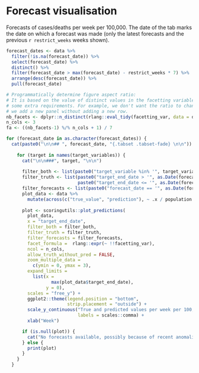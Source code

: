 <!-- Visualisation of forecasts (cases or deaths across time) for multiple
forecasting dates. -->

# Forecast visualisation {.tabset .tabset_fade} 

Forecasts of cases/deaths per week per 100,000. The date of the tab marks the date on which a forecast was made (only the latest forecasts and the previous `r restrict_weeks` weeks shown).

```r
forecast_dates <- data %>%
  filter(!is.na(forecast_date)) %>%
  select(forecast_date) %>%
  distinct() %>%
  filter(forecast_date > max(forecast_date) - restrict_weeks * 7) %>%
  arrange(desc(forecast_date)) %>%
  pull(forecast_date)
```

```r
# Programmatically determine figure aspect ratio:
# It is based on the value of distinct values in the facetting variables with
# some extra requirements. For example, we don't want the ratio to change when
# we add a new panel without adding a new row.
nb_facets <- dplyr::n_distinct(rlang::eval_tidy(facetting_var, data = data))
n_cols <- 3
fa <- ((nb_facets-1) %/% n_cols + 1) / 7
```

```r
for (forecast_date in as.character(forecast_dates)) {
  cat(paste0("\n\n## ", forecast_date, "{.tabset .tabset-fade} \n\n"))
  
    for (target in names(target_variables)) {
      cat("\n\n###", target, "\n\n")
      
      filter_both <- list(paste0("target_variable %in% '", target_variables[[target]], "'"))
      filter_truth <- list(paste0("target_end_date > '", as.Date(forecast_date) - 7 * 10, "'"), 
                           paste0("target_end_date <= '", as.Date(forecast_date) + 7 * 4, "'"))
      filter_forecasts <- list(paste0("forecast_date == '", as.Date(forecast_date), "'"))
      plot_data <- data %>%
        mutate(across(c("true_value", "prediction"), ~ .x / population * 1e+5))
      
      plot <- scoringutils::plot_predictions(
        plot_data,
        x = "target_end_date",
        filter_both = filter_both,
        filter_truth = filter_truth,
        filter_forecasts = filter_forecasts,
        facet_formula =  rlang::expr(~ !!facetting_var),
        ncol = n_cols,
        allow_truth_without_pred = FALSE,
        zoom_multiple_data =
          c(ymin = 0, ymax = 3),
        expand_limits =
          list(x =
                 max(plot_data$target_end_date),
               y = 0),
        scales = "free_y") + 
        ggplot2::theme(legend.position = "bottom", 
                       strip.placement = "outside") + 
        scale_y_continuous("True and predicted values per week per 100,000",
                           labels = scales::comma) +
        xlab("Week")

      if (is.null(plot)) {
        cat("No forecasts available, possibly because of recent anomalies in the available data." )
      } else {
        print(plot)
      }
    }
  }
```

# {.unlisted .unnumbered}

